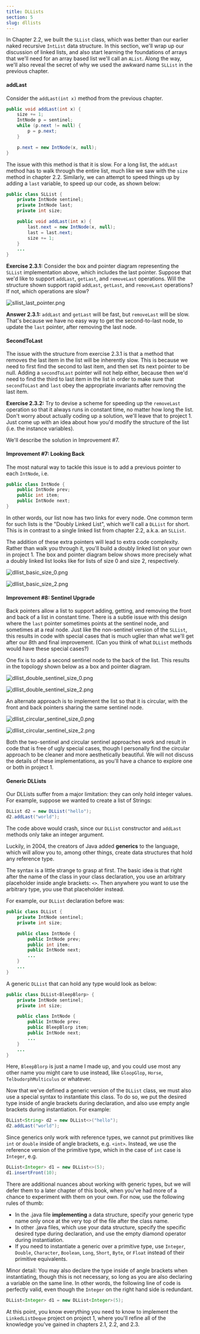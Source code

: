 ```yaml
---
title: DLLists
section: 5
slug: dllists
---
```


In Chapter 2.2, we built the `SLList` class, which was better than our earlier naked recursive `IntList` data structure. In this section, we'll wrap up our discussion of linked lists, and also start learning the foundations of arrays that we'll need for an array based list we'll call an `AList`. Along the way, we'll also reveal the secret of why we used the awkward name `SLList` in the previous chapter.

#### addLast <a href="#addlast" id="addlast"></a>

Consider the `addLast(int x)` method from the previous chapter.

```java
public void addLast(int x) {
    size += 1;
    IntNode p = sentinel;
    while (p.next != null) {
        p = p.next;
    }

    p.next = new IntNode(x, null);
}
```

The issue with this method is that it is slow. For a long list, the `addLast` method has to walk through the entire list, much like we saw with the `size` method in chapter 2.2. Similarly, we can attempt to speed things up by adding a `last` variable, to speed up our code, as shown below:

```java
public class SLList {
    private IntNode sentinel;
    private IntNode last;
    private int size;    

    public void addLast(int x) {
        last.next = new IntNode(x, null);
        last = last.next;
        size += 1;
    }
    ...
}
```

**Exercise 2.3.1:** Consider the box and pointer diagram representing the `SLList` implementation above, which includes the last pointer. Suppose that we'd like to support `addLast`, `getLast`, and `removeLast` operations. Will the structure shown support rapid `addLast`, `getLast`, and `removeLast` operations? If not, which operations are slow?

![sllist\_last\_pointer.png](https://joshhug.gitbooks.io/hug61b/content/chap2/fig23/sllist_last_pointer.png)

**Answer 2.3.1:** `addLast` and `getLast` will be fast, but `removeLast` will be slow. That's because we have no easy way to get the second-to-last node, to update the `last` pointer, after removing the last node.

#### SecondToLast <a href="#secondtolast" id="secondtolast"></a>

The issue with the structure from exercise 2.3.1 is that a method that removes the last item in the list will be inherently slow. This is because we need to first find the second to last item, and then set its next pointer to be null. Adding a `secondToLast` pointer will not help either, because then we'd need to find the third to last item in the list in order to make sure that `secondToLast` and `last` obey the appropriate invariants after removing the last item.

**Exercise 2.3.2:** Try to devise a scheme for speeding up the `removeLast` operation so that it always runs in constant time, no matter how long the list. Don't worry about actually coding up a solution, we'll leave that to project 1. Just come up with an idea about how you'd modify the structure of the list (i.e. the instance variables).

We'll describe the solution in Improvement #7.

#### Improvement #7: Looking Back <a href="#improvement-7-looking-back" id="improvement-7-looking-back"></a>

The most natural way to tackle this issue is to add a previous pointer to each `IntNode`, i.e.

```java
public class IntNode {
    public IntNode prev;
    public int item;
    public IntNode next;
}
```

In other words, our list now has two links for every node. One common term for such lists is the "Doubly Linked List", which we'll call a `DLList` for short. This is in contrast to a single linked list from chapter 2.2, a.k.a. an `SLList`.

The addition of these extra pointers will lead to extra code complexity. Rather than walk you through it, you'll build a doubly linked list on your own in project 1. The box and pointer diagram below shows more precisely what a doubly linked list looks like for lists of size 0 and size 2, respectively.

![dllist\_basic\_size\_0.png](https://joshhug.gitbooks.io/hug61b/content/chap2/fig23/dllist_basic_size_0.png)

![dllist\_basic\_size\_2.png](https://joshhug.gitbooks.io/hug61b/content/chap2/fig23/dllist_basic_size_2.png)

#### Improvement #8: Sentinel Upgrade <a href="#improvement-8-sentinel-upgrade" id="improvement-8-sentinel-upgrade"></a>

Back pointers allow a list to support adding, getting, and removing the front and back of a list in constant time. There is a subtle issue with this design where the `last` pointer sometimes points at the sentinel node, and sometimes at a real node. Just like the non-sentinel version of the `SLList`, this results in code with special cases that is much uglier than what we'll get after our 8th and final improvement. (Can you think of what `DLList` methods would have these special cases?)

One fix is to add a second sentinel node to the back of the list. This results in the topology shown below as a box and pointer diagram.

![dllist\_double\_sentinel\_size\_0.png](https://joshhug.gitbooks.io/hug61b/content/chap2/fig23/dllist_double_sentinel_size_0.png)

![dllist\_double\_sentinel\_size\_2.png](https://joshhug.gitbooks.io/hug61b/content/chap2/fig23/dllist_double_sentinel_size_2.png)

An alternate approach is to implement the list so that it is circular, with the front and back pointers sharing the same sentinel node.

![dllist\_circular\_sentinel\_size\_0.png](https://joshhug.gitbooks.io/hug61b/content/chap2/fig23/dllist_circular_sentinel_size_0.png)

![dllist\_circular\_sentinel\_size\_2.png](https://joshhug.gitbooks.io/hug61b/content/chap2/fig23/dllist_circular_sentinel_size_2.png)

Both the two-sentinel and circular sentinel approaches work and result in code that is free of ugly special cases, though I personally find the circular approach to be cleaner and more aesthetically beautiful. We will not discuss the details of these implementations, as you'll have a chance to explore one or both in project 1.

#### Generic DLLists <a href="#generic-dllists" id="generic-dllists"></a>

Our DLLists suffer from a major limitation: they can only hold integer values. For example, suppose we wanted to create a list of Strings:

```java
DLList d2 = new DLList("hello");
d2.addLast("world");
```

The code above would crash, since our `DLList` constructor and `addLast` methods only take an integer argument.

Luckily, in 2004, the creators of Java added **generics** to the language, which will allow you to, among other things, create data structures that hold any reference type.

The syntax is a little strange to grasp at first. The basic idea is that right after the name of the class in your class declaration, you use an arbitrary placeholder inside angle brackets: `<>`. Then anywhere you want to use the arbitrary type, you use that placeholder instead.

For example, our `DLList` declaration before was:

```java
public class DLList {
    private IntNode sentinel;
    private int size;

    public class IntNode {
        public IntNode prev;
        public int item;
        public IntNode next;
        ...
    }
    ...
}
```

A generic `DLList` that can hold any type would look as below:

```java
public class DLList<BleepBlorp> {
    private IntNode sentinel;
    private int size;

    public class IntNode {
        public IntNode prev;
        public BleepBlorp item;
        public IntNode next;
        ...
    }
    ...
}
```

Here, `BleepBlorp` is just a name I made up, and you could use most any other name you might care to use instead, like `GloopGlop`, `Horse`, `TelbudorphMulticulus` or whatever.

Now that we've defined a generic version of the `DLList` class, we must also use a special syntax to instantiate this class. To do so, we put the desired type inside of angle brackets during declaration, and also use empty angle brackets during instantiation. For example:

```java
DLList<String> d2 = new DLList<>("hello");
d2.addLast("world");
```

Since generics only work with reference types, we cannot put primitives like `int` or `double` inside of angle brackets, e.g. `<int>`. Instead, we use the reference version of the primitive type, which in the case of `int` case is `Integer`, e.g.

```java
DLList<Integer> d1 = new DLList<>(5);
d1.insertFront(10);
```

There are additional nuances about working with generic types, but we will defer them to a later chapter of this book, when you've had more of a chance to experiment with them on your own. For now, use the following rules of thumb:

* In the .java file **implementing** a data structure, specify your generic type name only once at the very top of the file after the class name.
* In other .java files, which use your data structure, specify the specific desired type during declaration, and use the empty diamond operator during instantiation.
* If you need to instantiate a generic over a primitive type, use `Integer`, `Double`, `Character`, `Boolean`, `Long`, `Short`, `Byte`, or `Float` instead of their primitive equivalents.

Minor detail: You may also declare the type inside of angle brackets when instantiating, though this is not necessary, so long as you are also declaring a variable on the same line. In other words, the following line of code is perfectly valid, even though the `Integer` on the right hand side is redundant.

```java
DLList<Integer> d1 = new DLList<Integer>(5);
```

At this point, you know everything you need to know to implement the `LinkedListDeque` project on project 1, where you'll refine all of the knowledge you've gained in chapters 2.1, 2.2, and 2.3.
